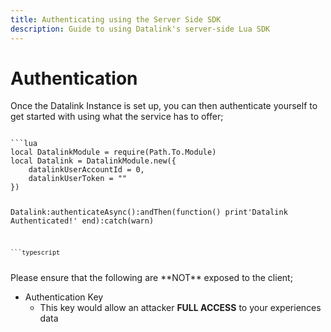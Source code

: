 ---
title: Authenticating using the Server Side SDK
description: Guide to using Datalink's server-side Lua SDK
---


# Authentication

Once the Datalink Instance is set up, you can then authenticate yourself to get started with using what the service has to offer;

<Code>
```lua
local DatalinkModule = require(Path.To.Module)
local Datalink = DatalinkModule.new({
	datalinkUserAccountId = 0,
	datalinkUserToken = ""
})

Datalink:authenticateAsync():andThen(function()
  print'Datalink Authenticated!'
end):catch(warn)

```
```typescript

```
</Code>

<Callout type="error" emoji="">
  Please ensure that the following are **NOT** exposed to the client;

  - Authentication Key
    - This key would allow an attacker **FULL ACCESS** to your experiences data
</Callout>
